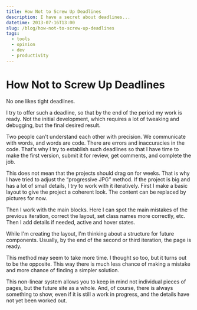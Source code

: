```yaml
---
title: How Not to Screw Up Deadlines
description: I have a secret about deadlines...
datetime: 2013-07-16T13:00
slug: /blog/how-not-to-screw-up-deadlines
tags:
  - tools
  - opinion
  - dev
  - productivity
---
```


# How Not to Screw Up Deadlines

No one likes tight deadlines.

I try to offer such a deadline, so that by the end of the period my work is ready. Not the initial development, which requires a lot of tweaking and debugging, but the final desired result.

Two people can't understand each other with precision. We communicate with words, and words are code. There are errors and inaccuracies in the code. That's why I try to establish such deadlines so that I have time to make the first version, submit it for review, get comments, and complete the job.

This does not mean that the projects should drag on for weeks. That is why I have tried to adjust the “progressive JPG” method. If the project is big and has a lot of small details, I try to work with it iteratively. First I make a basic layout to give the project a coherent look. The content can be replaced by pictures for now.

Then I work with the main blocks. Here I can spot the main mistakes of the previous iteration, correct the layout, set class names more correctly, etc. Then I add details if needed, active and hover states.

While I'm creating the layout, I'm thinking about a structure for future components. Usually, by the end of the second or third iteration, the page is ready.

This method may seem to take more time. I thought so too, but it turns out to be the opposite. This way there is much less chance of making a mistake and more chance of finding a simpler solution.

This non-linear system allows you to keep in mind not individual pieces of pages, but the future site as a whole. And, of course, there is always something to show, even if it is still a work in progress, and the details have not yet been worked out.
